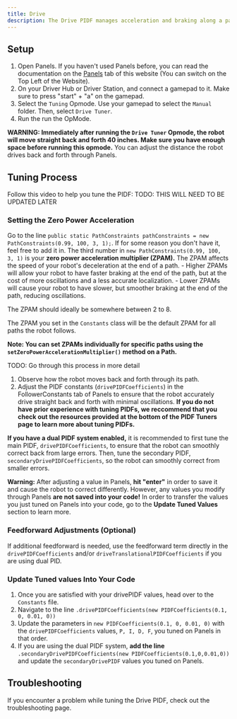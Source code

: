 ```yaml
---
title: Drive
description: The Drive PIDF manages acceleration and braking along a path, ensuring smooth motion and minimizing overshoot.
---
```


## Setup 

1. Open Panels. If you haven't used Panels before, you can read the documentation on the [Panels](../../../panels) tab of this website (You can switch on the Top Left of the Website).
2. On your Driver Hub or Driver Station, and connect a gamepad to it. Make sure to press "start" + "a" on the gamepad. 
3. Select the `Tuning` Opmode. Use your gamepad to select the `Manual` folder. Then, select `Drive Tuner`.
4. Run the run the OpMode.

**WARNING: Immediately after running the `Drive Tuner` Opmode, the robot will move straight back and forth 40 inches. Make sure you have enough space before running this opmode.**
You can adjust the distance the robot drives back and forth through Panels. 

## Tuning Process
Follow this video to help you tune the PIDF: 
TODO: THIS WILL NEED TO BE UPDATED LATER

### Setting the Zero Power Acceleration 

Go to the line `public static PathConstraints pathConstraints = new PathConstraints(0.99, 100, 3, 1);`. If for some reason you don't have it, feel free to add it in. The third number in `new PathConstraints(0.99, 100, 3, 1)` is your **zero power acceleration multiplier (ZPAM).** The ZPAM affects the speed of your robot's deceleration at the end of a path. 
    - Higher ZPAMs will allow your robot to have faster braking at the end of the path, but at the cost of more oscillations and a less accurate localization. 
    - Lower ZPAMs will cause your robot to have slower, but smoother braking at the end of the path, reducing oscillations. 

The ZPAM should ideally be somewhere between 2 to 8. 

The ZPAM you set in the `Constants` class will be the default ZPAM for all paths the robot follows. 

**Note: You can set ZPAMs individually for specific paths using the `setZeroPowerAccelerationMultiplier()` method on a Path.**

TODO: Go through this process in more detail

1. Observe how the robot moves back and forth through its path. 
2. Adjust the PIDF constants (`drivePIDFCoefficients`) in the FollowerConstants tab of Panels to ensure that the robot accurately drive straight back and forth with minimal oscillations. 
**If you do not have prior experience with tuning PIDFs, we reccommend that you check out the resources provided at the bottom of the PIDF Tuners page to learn more about tuning PIDFs.**

**If you have a dual PIDF system enabled,** it is recommended to first tune the main PIDF, `drivePIDFCoefficients`, to ensure that the robot can smoothly correct back from large errors. Then, tune the secondary PIDF, `secondaryDrivePIDFCoefficients`, so the robot can smoothly correct from smaller errors. 

**Warning:** After adjusting a value in Panels, **hit "enter"** in order to save it and cause the robot to correct differently. However, any values you modify through Panels **are not saved into your code!** In order to transfer the values you just tuned on Panels into your code, go to the **Update Tuned Values** section to learn more.  

### Feedforward Adjustments (Optional)

If additional feedforward is needed, use the feedforward term directly in the `drivePIDFCoefficients` and/or `driveTranslationalPIDFCoefficients` if 
you are using dual PID.

### Update Tuned values Into Your Code
1. Once you are satisfied with your drivePIDF values, head over to the `Constants` file. 
2. Navigate to the line `.drivePIDFCoefficients(new PIDFCoefficients(0.1, 0, 0.01, 0))` 
3. Update the parameters in `new PIDFCoefficients(0.1, 0, 0.01, 0)` with the `drivePIDFCoefficients` values, `P, I, D, F`, you tuned on Panels in that order. 
4. If you are using the dual PIDF system, **add the line** `.secondaryDrivePIDFCoefficients(new PIDFCoefficients(0.1,0,0.01,0))` and update the `secondaryDrivePIDF` values you tuned on Panels. 

## Troubleshooting
If you encounter a problem while tuning the Drive PIDF, check out the troubleshooting page. 
